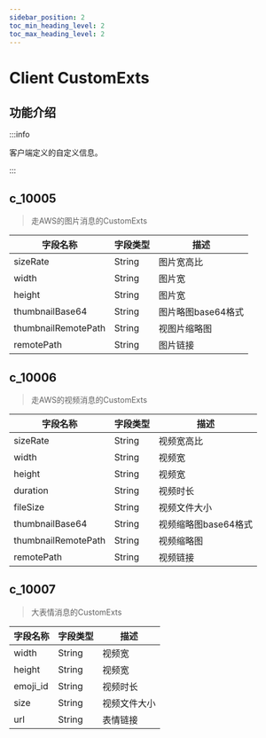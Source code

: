 ```yaml
---
sidebar_position: 2
toc_min_heading_level: 2
toc_max_heading_level: 2
---
```


# Client CustomExts

## 功能介绍

:::info

客户端定义的自定义信息。

:::

## c_10005

> 走AWS的图片消息的CustomExts

| 字段名称     | 字段类型   | 描述 |
| ----------------------| ------ | ---- |
| sizeRate              | String | 图片宽高比 |
| width                 | String | 图片宽 |
| height                | String | 图片宽 |
| thumbnailBase64       | String | 图片略图base64格式 |
| thumbnailRemotePath   | String | 视图片缩略图 |
| remotePath            | String | 图片链接 |

## c_10006

> 走AWS的视频消息的CustomExts

| 字段名称    | 字段类型  | 描述 |
| --------------------- | -------| ---- |
| sizeRate              | String | 视频宽高比 |
| width                 | String | 视频宽 |
| height                | String | 视频宽 |
| duration              | String | 视频时长 |
| fileSize              | String | 视频文件大小 |
| thumbnailBase64       | String | 视频缩略图base64格式 |
| thumbnailRemotePath   | String | 视频缩略图 |
| remotePath            | String | 视频链接 |

## c_10007

> 大表情消息的CustomExts

| 字段名称    | 字段类型  | 描述 |
| -------------- | ------ | ---- |
| width          | String | 视频宽 |
| height         | String | 视频宽 |
| emoji_id       | String | 视频时长 |
| size           | String | 视频文件大小 |
| url            | String | 表情链接 |
